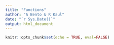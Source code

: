 ```yaml
---
title: "Functions"
author: "A Bento & R Kaul"
date: "`r Sys.Date()`"
output: html_document
---
```


```r
knitr::opts_chunk$set(echo = TRUE, eval=FALSE)
```
